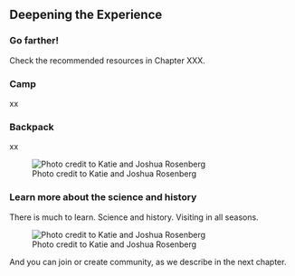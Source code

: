 ## Deepening the Experience

### Go farther!

Check the recommended resources in Chapter XXX.

### Camp 

xx

### Backpack

xx

![Photo credit to Katie and Joshua Rosenberg](img/kids-leconte.jpeg)

### Learn more about the science and history

There is much to learn. Science and history. Visiting in all seasons.

![Photo credit to Katie and Joshua Rosenberg](img/maple leaf.jpeg)

And you can join or create community, as we describe in the next chapter.
